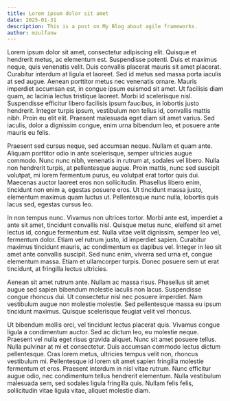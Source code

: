 ```yaml
---
title: Lorem ipsum dolor sit amet
date: 2025-01-31
description: This is a post on My Blog about agile frameworks.
author: mzulfanw
---
```


Lorem ipsum dolor sit amet, consectetur adipiscing elit. Quisque et hendrerit metus, ac elementum est. Suspendisse potenti. Duis et maximus neque, quis venenatis velit. Duis convallis placerat mauris sit amet placerat. Curabitur interdum at ligula et laoreet. Sed id metus sed massa porta iaculis at sed augue. Aenean porttitor metus nec venenatis ornare. Mauris imperdiet accumsan est, in congue ipsum euismod sit amet. Ut facilisis diam quam, ac lacinia lectus tristique laoreet. Morbi id scelerisque nisl. Suspendisse efficitur libero facilisis ipsum faucibus, in lobortis justo hendrerit. Integer turpis ipsum, vestibulum non tellus id, convallis mattis nibh. Proin eu elit elit. Praesent malesuada eget diam sit amet varius. Sed iaculis, dolor a dignissim congue, enim urna bibendum leo, et posuere ante mauris eu felis.

Praesent sed cursus neque, sed accumsan neque. Nullam et quam ante. Aliquam porttitor odio in ante scelerisque, semper ultricies augue commodo. Nunc nunc nibh, venenatis in rutrum at, sodales vel libero. Nulla non hendrerit turpis, at pellentesque augue. Proin mattis, nunc sed suscipit volutpat, mi lorem fermentum purus, eu volutpat erat tortor quis dui. Maecenas auctor laoreet eros non sollicitudin. Phasellus libero enim, tincidunt non enim a, egestas posuere eros. Ut tincidunt massa justo, elementum maximus quam luctus ut. Pellentesque nunc nulla, lobortis quis lacus sed, egestas cursus leo.

In non tempus nunc. Vivamus non ultrices tortor. Morbi ante est, imperdiet a ante sit amet, tincidunt convallis nisl. Quisque metus nunc, eleifend sit amet lectus id, congue fermentum est. Nulla vitae velit dignissim, semper leo vel, fermentum dolor. Etiam vel rutrum justo, id imperdiet sapien. Curabitur maximus tincidunt mauris, ac condimentum ex dapibus vel. Integer in leo sit amet ante convallis suscipit. Sed nunc enim, viverra sed urna et, congue elementum massa. Etiam et ullamcorper turpis. Donec posuere sem ut erat tincidunt, at fringilla lectus ultricies.

Aenean sit amet rutrum ante. Nullam ac massa risus. Phasellus sit amet augue sed sapien bibendum molestie iaculis non lacus. Suspendisse congue rhoncus dui. Ut consectetur nisl nec posuere imperdiet. Nam vestibulum augue non molestie molestie. Sed pellentesque massa eu ipsum tincidunt maximus. Quisque scelerisque feugiat velit vel rhoncus.

Ut bibendum mollis orci, vel tincidunt lectus placerat quis. Vivamus congue ligula a condimentum auctor. Sed ac dictum leo, eu molestie neque. Praesent vel nulla eget risus gravida aliquet. Nunc sit amet posuere tellus. Nulla pulvinar at mi et consectetur. Duis accumsan commodo lectus dictum pellentesque. Cras lorem metus, ultricies tempus velit non, rhoncus vestibulum mi. Pellentesque id lorem sit amet sapien fringilla molestie fermentum et eros. Praesent interdum in nisl vitae rutrum. Nunc efficitur augue odio, nec condimentum tellus hendrerit elementum. Nulla vestibulum malesuada sem, sed sodales ligula fringilla quis. Nullam felis felis, sollicitudin vitae ligula vitae, aliquet molestie diam.
